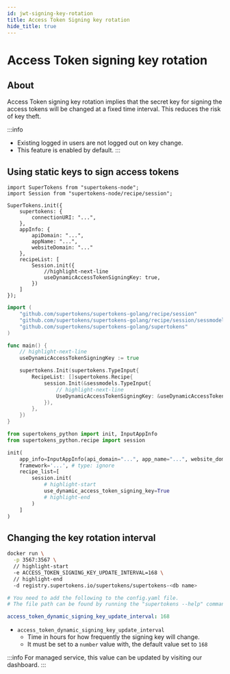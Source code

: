 ```yaml
---
id: jwt-signing-key-rotation
title: Access Token Signing key rotation
hide_title: true
---
```


<!-- COPY DOCS -->
<!-- ./session/common-customizations/sessions/jwt-signing-key-rotation.mdx -->


# Access Token signing key rotation

## About

Access Token signing key rotation implies that the secret key for signing the access tokens will be changed at a fixed time interval. This reduces the risk of key theft.

:::info
- Existing logged in users are not logged out on key change.
- This feature is enabled by default.
:::

## Using static keys to sign access tokens

<BackendSDKTabs>
<TabItem value="nodejs">

```tsx
import SuperTokens from "supertokens-node";
import Session from "supertokens-node/recipe/session";

SuperTokens.init({
    supertokens: {
        connectionURI: "...",
    },
    appInfo: {
        apiDomain: "...",
        appName: "...",
        websiteDomain: "..."
    },
    recipeList: [
        Session.init({
            //highlight-next-line
            useDynamicAccessTokenSigningKey: true,
        })
    ]
});
```
</TabItem>
<TabItem value="go">

```go
import (
	"github.com/supertokens/supertokens-golang/recipe/session"
	"github.com/supertokens/supertokens-golang/recipe/session/sessmodels"
	"github.com/supertokens/supertokens-golang/supertokens"
)

func main() {
	// highlight-next-line
	useDynamicAccessTokenSigningKey := true

	supertokens.Init(supertokens.TypeInput{
		RecipeList: []supertokens.Recipe{
			session.Init(&sessmodels.TypeInput{
				// highlight-next-line
				UseDynamicAccessTokenSigningKey: &useDynamicAccessTokenSigningKey,
			}),
		},
	})
}
```
</TabItem>
<TabItem value="python">

```python
from supertokens_python import init, InputAppInfo
from supertokens_python.recipe import session

init(
    app_info=InputAppInfo(api_domain="...", app_name="...", website_domain="..."),
    framework='...', # type: ignore
    recipe_list=[
        session.init(
            # highlight-start
            use_dynamic_access_token_signing_key=True
            # highlight-end
        )
    ]
)
```

</TabItem>
</BackendSDKTabs>

## Changing the key rotation interval

<SelfHostedTabs>
<TabItem value="with-docker">

```bash
docker run \
  -p 3567:3567 \
  // highlight-start
  -e ACCESS_TOKEN_SIGNING_KEY_UPDATE_INTERVAL=168 \
  // highlight-end
  -d registry.supertokens.io/supertokens/supertokens-<db name>
```

</TabItem>

<TabItem value="without-docker">

```yaml
# You need to add the following to the config.yaml file.
# The file path can be found by running the "supertokens --help" command

access_token_dynamic_signing_key_update_interval: 168

```
</TabItem>
</SelfHostedTabs>

- ``access_token_dynamic_signing_key_update_interval``
  - Time in hours for how frequently the signing key will change.
  - It must be set to a ``number`` value with, the default value set to ``168``

:::info
For managed service, this value can be updated by visiting our dashboard.
:::
